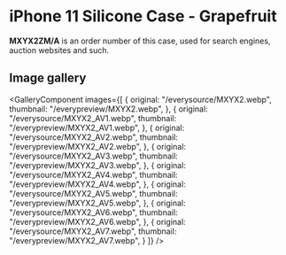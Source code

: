 
# iPhone 11 Silicone Case - Grapefruit

<Callout type='info' emoji='👉🏻'>**MXYX2ZM/A** is an order number of this case, used for search engines, auction websites and such.</Callout>

## Image gallery

<GalleryComponent
    images={[
      {
        original: "/everysource/MXYX2.webp",
        thumbnail: "/everypreview/MXYX2.webp",
      },
      {
        original: "/everysource/MXYX2_AV1.webp",
        thumbnail: "/everypreview/MXYX2_AV1.webp",
      },
      {
        original: "/everysource/MXYX2_AV2.webp",
        thumbnail: "/everypreview/MXYX2_AV2.webp",
      },
      {
        original: "/everysource/MXYX2_AV3.webp",
        thumbnail: "/everypreview/MXYX2_AV3.webp",
      },
      {
        original: "/everysource/MXYX2_AV4.webp",
        thumbnail: "/everypreview/MXYX2_AV4.webp",
      },
      {
        original: "/everysource/MXYX2_AV5.webp",
        thumbnail: "/everypreview/MXYX2_AV5.webp",
      },
      {
        original: "/everysource/MXYX2_AV6.webp",
        thumbnail: "/everypreview/MXYX2_AV6.webp",
      },
      {
        original: "/everysource/MXYX2_AV7.webp",
        thumbnail: "/everypreview/MXYX2_AV7.webp",
      }
    ]}
  />
